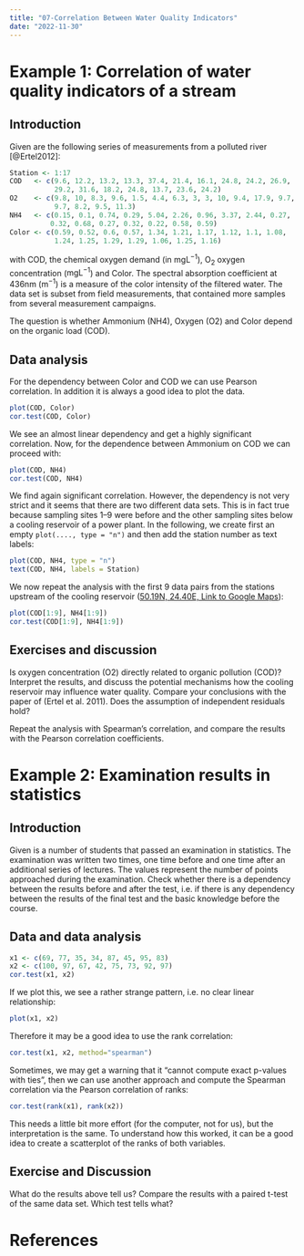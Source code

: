 ---
title: "07-Correlation Between Water Quality Indicators"
date: "2022-11-30"
---

# Example 1: Correlation of water quality indicators of a stream

## Introduction

Given are the following series of measurements from a polluted
river [@Ertel2012]:

```{r echo=TRUE, eval=FALSE}
Station <- 1:17
COD   <- c(9.6, 12.2, 13.2, 13.3, 37.4, 21.4, 16.1, 24.8, 24.2, 26.9,
           29.2, 31.6, 18.2, 24.8, 13.7, 23.6, 24.2)
O2    <- c(9.8, 10, 8.3, 9.6, 1.5, 4.4, 6.3, 3, 3, 10, 9.4, 17.9, 9.7,
           9.7, 8.2, 9.5, 11.3)
NH4   <- c(0.15, 0.1, 0.74, 0.29, 5.04, 2.26, 0.96, 3.37, 2.44, 0.27,
          0.32, 0.68, 0.27, 0.32, 0.22, 0.58, 0.59)
Color <- c(0.59, 0.52, 0.6, 0.57, 1.34, 1.21, 1.17, 1.12, 1.1, 1.08,
           1.24, 1.25, 1.29, 1.29, 1.06, 1.25, 1.16)
```

with COD, the chemical oxygen demand (in $\mathrm{mg L^{-1}}$), $\mathrm O_2$ 
oxygen concentration ($\mathrm{mg L^{-1}}$)
and Color. The spectral absorption coefficient at 436nm ($\mathrm m^{-1}$) is a measure of the
color intensity of the filtered water. The data set is subset from field measurements, 
that contained more samples from several measurement campaigns.

The question is whether Ammonium (NH4), Oxygen (O2) and Color depend 
on the organic load (COD).


## Data analysis

For the dependency between Color and COD we can use Pearson correlation.
In addition it is always a good idea to plot the data.

```{r echo=TRUE, eval=FALSE}
plot(COD, Color)
cor.test(COD, Color)
```

We see an almost linear dependency and get a highly significant correlation.
Now, for the dependence between Ammonium on COD we can proceed with:

```{r echo=TRUE, eval=FALSE}
plot(COD, NH4)
cor.test(COD, NH4)
```

We find again significant correlation. However, the dependency is not very
strict and it seems that there are two different data sets.
This is in fact true because sampling sites 1--9 were before and
the other sampling sites below a cooling reservoir of a power plant. In the following,
we create first an empty `plot(...., type = "n")` and then add the station number
as text labels:

```{r echo=TRUE, eval=FALSE}
plot(COD, NH4, type = "n")
text(COD, NH4, labels = Station)
```

We now repeat the analysis with the first 9 data pairs from the stations upstream 
of the cooling reservoir ([50.19N, 24.40E, Link to Google Maps](https://goo.gl/maps/jKwanmqjdTwY6oKv6)):


```{r echo=TRUE, eval=FALSE}
plot(COD[1:9], NH4[1:9])
cor.test(COD[1:9], NH4[1:9])
```

## Exercises and discussion

Is oxygen concentration (O2) directly related to organic
pollution (COD)? Interpret the results, and discuss the potential mechanisms how the
cooling reservoir may influence water quality. Compare your conclusions with the paper of
(Ertel et al. 2011). Does the assumption of independent residuals hold? 

Repeat the analysis with Spearman's correlation, and compare the results with the 
Pearson correlation coefficients.


# Example 2: Examination results in statistics

## Introduction

Given is a number of students that passed an examination in statistics. The examination
was written two times, one time before and one time after an additional
series of lectures. The values represent the number of points approached
during the examination. Check whether there is a dependency between the results
before and after the test, i.e. if there is any dependency between the results of
the final test and the basic knowledge before the course.

## Data and data analysis

```{r echo=TRUE, eval=FALSE}
x1 <- c(69, 77, 35, 34, 87, 45, 95, 83)
x2 <- c(100, 97, 67, 42, 75, 73, 92, 97)
cor.test(x1, x2)
```

If we plot this, we see a rather strange pattern, i.e. no clear linear relationship:

```{r echo=TRUE, eval=FALSE}
plot(x1, x2)
```

Therefore it may be a good idea to use the rank correlation:

```{r echo=TRUE, eval=FALSE}
cor.test(x1, x2, method="spearman")
```

Sometimes, we may get a warning that it "cannot compute exact p-values with
ties", then we can use another approach and compute the Spearman correlation
via the Pearson correlation of ranks:

```{r echo=TRUE, eval=FALSE}
cor.test(rank(x1), rank(x2))
```

This needs a little bit more effort (for the computer, not for us),
but the interpretation is the same. To understand how this worked, it can be a 
good idea to create a scatterplot of the ranks of both variables.

## Exercise and Discussion

What do the results above tell us? Compare the results with a paired t-test 
of the same data set. Which test tells what? 

<!--
The same test can be performed in PAST via ``Correlation table'' and more extensively
using ``Rank/ordinal correlation''. Note again, that p-values for small data sets
differ slightly because of different approximations used by different software.
/ -->

# References

